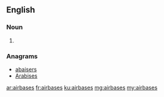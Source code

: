 ==English==

===Noun===
{{head|en|noun plural form}}

# {{plural of|airbase|lang=en}}

===Anagrams===
* [[abaisers#English|abaisers]]
* [[Arabises#English|Arabises]]

[[ar:airbases]]
[[fr:airbases]]
[[ku:airbases]]
[[mg:airbases]]
[[my:airbases]]